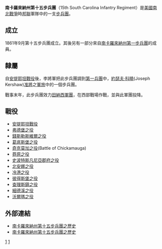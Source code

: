 '''南卡羅來納州第十五步兵團'''（15th South Carolina Infantry Regiment）是[[美國|美國]][[南北戰爭|南北戰爭]]時[[美利堅聯盟國|邦聯]]軍隊中的一支[[步兵團|步兵團]]。

==成立==
1861年9月第十五步兵團成立。其後另有一部分來自[[南卡羅來納州第一步兵團|南卡羅來納州第一步兵團]]的成員。

==隸屬==
自[[安提耶坦戰役|安提耶坦戰役]]後，李將軍把此步兵團調到[[第一兵團(邦聯)|第一兵團]]中，[[約瑟夫·科曉|約瑟夫·科曉]](Joseph Kershaw)[[准將|准將]]之[[軍旅|軍旅]]中的一個步兵團。

戰事末年，此步兵團效力[[田納西軍團|田納西軍團]]，在西部戰場作戰，並與此軍團投降。

==戰役==
*[[安提耶坦戰役|安提耶坦戰役]]
*[[弗德堡之役|弗德堡之役]]
*[[錢斯勒斯維爾之役|錢斯勒斯維爾之役]]
*[[葛底斯堡之役|葛底斯堡之役]]
*[[奇克莫加之役|奇克莫加之役]](Battle of Chickamauga)
*[[莽原之役|莽原之役]]
*[[史波特斯凡尼亞郡府之役|史波特斯凡尼亞郡府之役]]
*[[北安娜之役|北安娜之役]]
*[[冷港之役|冷港之役]]
*[[彼得斯堡之役|彼得斯堡之役]]
*[[查理斯鎮之役|查理斯鎮之役]]
*[[細德溪之役|細德溪之役]]
*[[沃爾瑪之役|沃爾瑪之役]]

==外部連結==
*[https://web.archive.org/web/20070928081516/http://aotw.org/officers.php?unit_id=569 南卡羅來納州第十五步兵團之歷史]
*[http://batsonsm.tripod.com/b/reg15.html 南卡羅來納州第十五步兵團之歷史] {{Wayback|url=http://batsonsm.tripod.com/b/reg15.html |date=20201126234038 }}

[[Category:邦聯步兵團|1]]
[[Category:南卡羅來納州步兵團|1]]